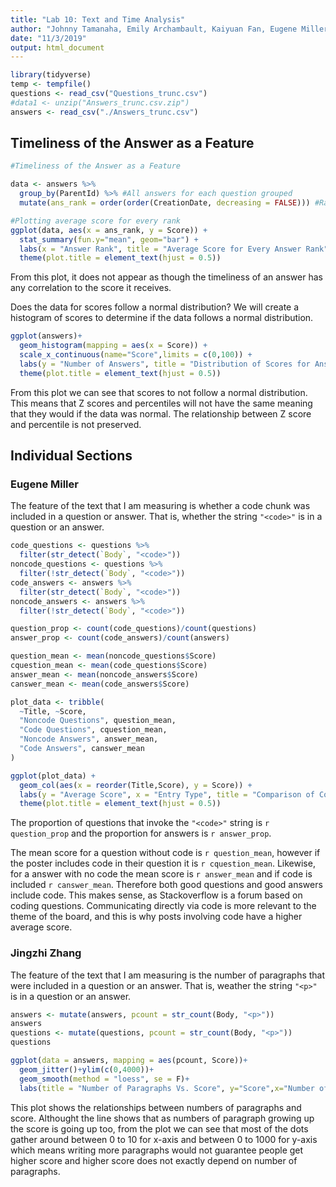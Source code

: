 ---
title: "Lab 10: Text and Time Analysis"
author: "Johnny Tamanaha, Emily Archambault, Kaiyuan Fan, Eugene Miller, Jingzhi Zhang"
date: "11/3/2019"
output: html_document
---
```{r, setup, message = FALSE, echo = FALSE, warning = FALSE}
library(tidyverse)
temp <- tempfile()
questions <- read_csv("Questions_trunc.csv")
#data1 <- unzip("Answers_trunc.csv.zip")
answers <- read_csv("./Answers_trunc.csv")

```
## Timeliness of the Answer as a Feature
```{r, fig.align='center', echo = FALSE, message = FALSE, warning = FALSE}
#Timeliness of the Answer as a Feature

data <- answers %>%
  group_by(ParentId) %>% #All answers for each question grouped
  mutate(ans_rank = order(order(CreationDate, decreasing = FALSE))) #Ranking answers by CreationDate

#Plotting average score for every rank
ggplot(data, aes(x = ans_rank, y = Score)) +
  stat_summary(fun.y="mean", geom="bar") +
  labs(x = "Answer Rank", title = "Average Score for Every Answer Rank") +
  theme(plot.title = element_text(hjust = 0.5))
```

From this plot, it does not appear as though the timeliness of an answer has any correlation to the score it receives.

Does the data for scores follow a normal distribution? We will create a histogram of scores to determine if the data follows a normal distribution.

```{r, message = FALSE, warning = FALSE, echo = FALSE, fig.align = 'center'}
ggplot(answers)+
  geom_histogram(mapping = aes(x = Score)) +
  scale_x_continuous(name="Score",limits = c(0,100)) + 
  labs(y = "Number of Answers", title = "Distribution of Scores for Answers") +
  theme(plot.title = element_text(hjust = 0.5))
```

From this plot we can see that scores to not follow a normal distribution. This means that Z scores and percentiles will not have the same meaning that they would if the data was normal. The relationship between Z score and percentile is not preserved.


## Individual Sections

### Eugene Miller

The feature of the text that I am measuring is whether a code chunk was included in a question or answer. That is, whether the string `"<code>"` is in a question or an answer. 

```{r echo=FALSE, fig.align=, message=FALSE, warning=FALSE}
code_questions <- questions %>%
  filter(str_detect(`Body`, "<code>"))
noncode_questions <- questions %>%
  filter(!str_detect(`Body`, "<code>"))
code_answers <- answers %>%
  filter(str_detect(`Body`, "<code>"))
noncode_answers <- answers %>%
  filter(!str_detect(`Body`, "<code>"))

question_prop <- count(code_questions)/count(questions)
answer_prop <- count(code_answers)/count(answers)

question_mean <- mean(noncode_questions$Score)
cquestion_mean <- mean(code_questions$Score)
answer_mean <- mean(noncode_answers$Score)
canswer_mean <- mean(code_answers$Score)

plot_data <- tribble(
  ~Title, ~Score,
  "Noncode Questions", question_mean,
  "Code Questions", cquestion_mean,
  "Noncode Answers", answer_mean,
  "Code Answers", canswer_mean
)

ggplot(plot_data) +
  geom_col(aes(x = reorder(Title,Score), y = Score)) + 
  labs(y = "Average Score", x = "Entry Type", title = "Comparison of Code vs Noncode for Questions & Answers") +
  theme(plot.title = element_text(hjust = 0.5))
```

The proportion of questions that invoke the `"<code>"` string is `r question_prop` and the proportion for answers is `r answer_prop`. 

The mean score for a question without code is `r question_mean`, however if the poster includes code in their question it is `r cquestion_mean`. Likewise, for a answer with no code the mean score is `r answer_mean` and if code is included `r canswer_mean`. Therefore both good questions and good answers include code. This makes sense, as Stackoverflow is a forum based on coding questions. Communicating directly via code is more relevant to the theme of the board, and this is why posts involving code have a higher average score. 

### Jingzhi Zhang

The feature of the text that I am measuring is the number of paragraphs that were included in a question or an answer. That is, weather the string `"<p>"` is in a question or an answer.

```{r, echo = FALSE, message = FALSE, warning = FALSE, fig.align = 'center'}
answers <- mutate(answers, pcount = str_count(Body, "<p>"))
answers
questions <- mutate(questions, pcount = str_count(Body, "<p>"))
questions

ggplot(data = answers, mapping = aes(pcount, Score))+
  geom_jitter()+ylim(c(0,4000))+
  geom_smooth(method = "loess", se = F)+
  labs(title = "Number of Paragraphs Vs. Score", y="Score",x="Number of Paragraphs")
```

This plot shows the relationships between numbers of paragraphs and score. Althought the line shows that as numbers of paragraph growing up the score is going up too, from the plot we can see that most of the dots gather around between 0 to 10 for x-axis and between 0 to 1000 for y-axis which means writing more paragraphs would not guarantee people get higher score and higher score does not exactly depend on number of paragraphs. 
